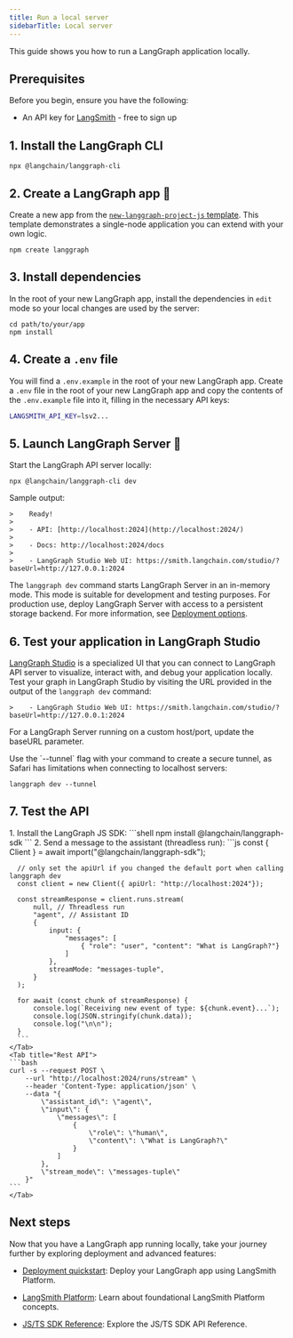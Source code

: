 ```yaml
---
title: Run a local server
sidebarTitle: Local server
---
```



<AlphaCallout />

This guide shows you how to run a LangGraph application locally.

## Prerequisites

Before you begin, ensure you have the following:

* An API key for [LangSmith](https://smith.langchain.com/settings) - free to sign up

## 1. Install the LangGraph CLI



```shell
npx @langchain/langgraph-cli
```


## 2. Create a LangGraph app 🌱



Create a new app from the [`new-langgraph-project-js` template](https://github.com/langchain-ai/new-langgraphjs-project). This template demonstrates a single-node application you can extend with your own logic.

```shell
npm create langgraph
```


## 3. Install dependencies

In the root of your new LangGraph app, install the dependencies in `edit` mode so your local changes are used by the server:



```shell
cd path/to/your/app
npm install
```


## 4. Create a `.env` file

You will find a `.env.example` in the root of your new LangGraph app. Create a `.env` file in the root of your new LangGraph app and copy the contents of the `.env.example` file into it, filling in the necessary API keys:

```bash
LANGSMITH_API_KEY=lsv2...
```

## 5. Launch LangGraph Server 🚀

Start the LangGraph API server locally:



```shell
npx @langchain/langgraph-cli dev
```


Sample output:

```
>    Ready!
>
>    - API: [http://localhost:2024](http://localhost:2024/)
>
>    - Docs: http://localhost:2024/docs
>
>    - LangGraph Studio Web UI: https://smith.langchain.com/studio/?baseUrl=http://127.0.0.1:2024
```

The `langgraph dev` command starts LangGraph Server in an in-memory mode. This mode is suitable for development and testing purposes. For production use, deploy LangGraph Server with access to a persistent storage backend. For more information, see [Deployment options](/langsmith/deployment-options).

## 6. Test your application in LangGraph Studio

[LangGraph Studio](/langsmith/langgraph-studio) is a specialized UI that you can connect to LangGraph API server to visualize, interact with, and debug your application locally. Test your graph in LangGraph Studio by visiting the URL provided in the output of the `langgraph dev` command:

```
>    - LangGraph Studio Web UI: https://smith.langchain.com/studio/?baseUrl=http://127.0.0.1:2024
```

For a LangGraph Server running on a custom host/port, update the baseURL parameter.

<Accordion title="Safari compatibility">
  Use the `--tunnel` flag with your command to create a secure tunnel, as Safari has limitations when connecting to localhost servers:

  ```shell
  langgraph dev --tunnel
  ```
</Accordion>

## 7. Test the API



<Tabs>
    <Tab title="Javascript SDK">
    1. Install the LangGraph JS SDK:
      ```shell
      npm install @langchain/langgraph-sdk
      ```
    2. Send a message to the assistant (threadless run):
      ```js
      const { Client } = await import("@langchain/langgraph-sdk");

      // only set the apiUrl if you changed the default port when calling langgraph dev
      const client = new Client({ apiUrl: "http://localhost:2024"});

      const streamResponse = client.runs.stream(
          null, // Threadless run
          "agent", // Assistant ID
          {
              input: {
                  "messages": [
                      { "role": "user", "content": "What is LangGraph?"}
                  ]
              },
              streamMode: "messages-tuple",
          }
      );

      for await (const chunk of streamResponse) {
          console.log(`Receiving new event of type: ${chunk.event}...`);
          console.log(JSON.stringify(chunk.data));
          console.log("\n\n");
      }
      ```
    </Tab>
    <Tab title="Rest API">
    ```bash
    curl -s --request POST \
        --url "http://localhost:2024/runs/stream" \
        --header 'Content-Type: application/json' \
        --data "{
            \"assistant_id\": \"agent\",
            \"input\": {
                \"messages\": [
                    {
                        \"role\": \"human\",
                        \"content\": \"What is LangGraph?\"
                    }
                ]
            },
            \"stream_mode\": \"messages-tuple\"
        }"
    ```
    </Tab>
</Tabs>


## Next steps

Now that you have a LangGraph app running locally, take your journey further by exploring deployment and advanced features:

* [Deployment quickstart](/langsmith/deployment-quickstart): Deploy your LangGraph app using LangSmith Platform.
* [LangSmith Platform](/langgraph-platform): Learn about foundational LangSmith Platform concepts.



* [JS/TS SDK Reference](https://langchain-ai.github.io/langgraphjs/reference/modules/sdk.html): Explore the JS/TS SDK API Reference.

